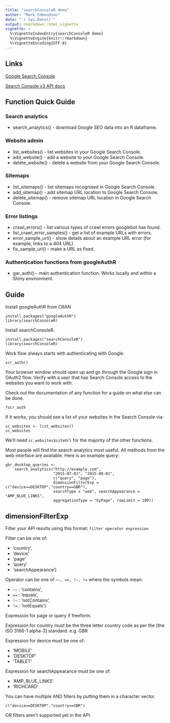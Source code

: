 ```yaml
---
title: "searchConsoleR demo"
author: "Mark Edmondson"
date: "`r Sys.Date()`"
output: rmarkdown::html_vignette
vignette: >
  %\VignetteIndexEntry{searchConsoleR demo}
  %\VignetteEngine{knitr::rmarkdown}
  %\VignetteEncoding{UTF-8}
---
```


## Links

[Google Search Console](http://www.google.com/webmasters/tools/)

[Search Console v3 API docs](https://developers.google.com/webmaster-tools/)

## Function Quick Guide

### Search analytics
* search_analytics() - download Google SEO data into an R dataframe.

### Website admin
* list_websites() - list websites in your Google Search Console.
* add_website() - add a website to your Google Search Console.
* delete_website() - delete a website from your Google Search Console.

### Sitemaps
* list_sitemaps() - list sitemaps recognised in Google Search Console.
* add_sitemap() - add sitemap URL location to Google Search Console.
* delete_sitemap() - remove sitemap URL location in Google Search Console.

### Error listings
* crawl_errors() - list various types of crawl errors googlebot has found.
* list_crawl_error_samples() - get a list of example URLs with errors.
* error_sample_url() - show details about an example URL error (for example, links to a 404 URL)
* fix_sample_url() - make a URL as fixed.

### Authentication functions from googleAuthR
* gar_auth() - main authentication function. Works locally and within a Shiny environment.

## Guide

Install googleAuthR from CRAN

```
install.packages("googleAuthR")
library(searchConsoleR)
```

Install searchConsoleR.

```
install.packages("searchConsoleR")
library(searchConsoleR)
```

Work flow always starts with authenticating with Google.
```
scr_auth()
```

Your browser window should open up and go through the Google sign in OAuth2 flow. Verify with a user that has Search Console access to the websites you want to work with.

Check out the documentation of any function for a guide on what else can be done.
```
?scr_auth
```

If it works, you should see a list of your websites in the Search Console via:

```
sc_websites <- list_websites()
sc_websites
```

We'll need ```sc_websites$siteUrl``` for the majority of the other functions.

Most people will find the search analytics most useful.  All methods from the web interface are available.  Here is an example query:

```
gbr_desktop_queries <- 
    search_analytics("http://example.com", 
                     "2015-07-01", "2015-08-01", 
                     c("query", "page"), 
                     dimensionFilterExp = c("device==DESKTOP","country==GBR"), 
                     searchType = "web", searchAppearance = "AMP_BLUE_LINKS",
                     aggregationType = "byPage", rowLimit = 100))
```


## dimensionFilterExp

Filter your API results using this format: ```filter operator expression```

Filter can be one of:

* 'country',
* 'device'
* 'page'
* 'query'
* 'searchAppearance')

Operator can be one of ```~~, ==, !~, !=``` where the symbols mean:

* `~~` : 'contains',
* `==` : 'equals',
* `!~` : 'notContains',
* `!=` : 'notEquals')

Expression for page or query if freeform.

Expression for country must be the three letter country code as per the [the ISO 3166-1 alpha-3] standard. e.g. GBR

Expression for device must be one of:

* 'MOBILE'
* 'DESKTOP'
* 'TABLET'

Expression for searchAppearance must be one of:

* 'AMP_BLUE_LINKS'
* 'RICHCARD'

You can have multiple AND filters by putting them in a character vector.  

```
c("device==DESKTOP","country==GBR")
```

OR filters aren't supported yet in the API.
